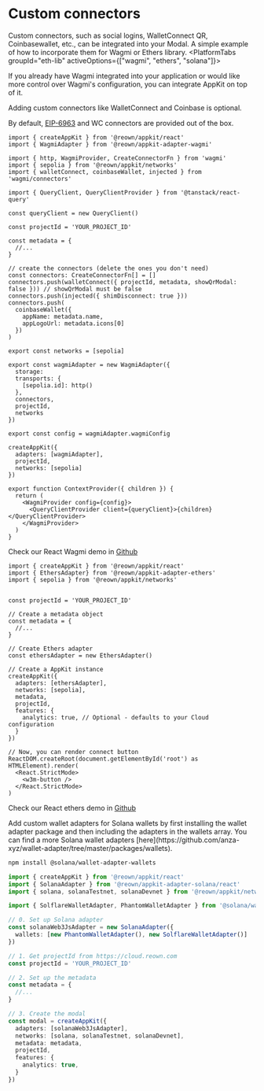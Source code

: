 
# Custom connectors

Custom connectors, such as social logins, WalletConnect QR, Coinbasewallet, etc., can be integrated into your Modal. A simple example of how to incorporate them for Wagmi or Ethers library.
<PlatformTabs groupId="eth-lib" activeOptions={["wagmi", "ethers", "solana"]}>

<PlatformTabItem value="wagmi">

If you already have Wagmi integrated into your application or would like more control over Wagmi's configuration, you can integrate AppKit on top of it.

Adding custom connectors like WalletConnect and Coinbase is optional. 

By default, [EIP-6963](https://eips.ethereum.org/EIPS/eip-6963) and WC connectors are provided out of the box.
```tsx
import { createAppKit } from '@reown/appkit/react'
import { WagmiAdapter } from '@reown/appkit-adapter-wagmi'

import { http, WagmiProvider, CreateConnectorFn } from 'wagmi'
import { sepolia } from '@reown/appkit/networks'
import { walletConnect, coinbaseWallet, injected } from 'wagmi/connectors'

import { QueryClient, QueryClientProvider } from '@tanstack/react-query'

const queryClient = new QueryClient()

const projectId = 'YOUR_PROJECT_ID'

const metadata = {
  //...
}

// create the connectors (delete the ones you don't need)
const connectors: CreateConnectorFn[] = []
connectors.push(walletConnect({ projectId, metadata, showQrModal: false })) // showQrModal must be false
connectors.push(injected({ shimDisconnect: true }))
connectors.push(
  coinbaseWallet({
    appName: metadata.name,
    appLogoUrl: metadata.icons[0]
  })
)

export const networks = [sepolia]

export const wagmiAdapter = new WagmiAdapter({
  storage:
  transports: {
    [sepolia.id]: http()
  },
  connectors,
  projectId,
  networks
})

export const config = wagmiAdapter.wagmiConfig

createAppKit({
  adapters: [wagmiAdapter],
  projectId,
  networks: [sepolia]
})

export function ContextProvider({ children }) {
  return (
    <WagmiProvider config={config}>
      <QueryClientProvider client={queryClient}>{children}</QueryClientProvider>
    </WagmiProvider>
  )
}
```

Check our React Wagmi demo in [Github](https://github.com/WalletConnect/web-examples/tree/main/dapps/)

</PlatformTabItem>
<PlatformTabItem value="ethers">

```tsx
import { createAppKit } from '@reown/appkit/react'
import { EthersAdapter} from '@reown/appkit-adapter-ethers'
import { sepolia } from '@reown/appkit/networks'


const projectId = 'YOUR_PROJECT_ID'

// Create a metadata object
const metadata = {
  //...
}

// Create Ethers adapter
const ethersAdapter = new EthersAdapter()

// Create a AppKit instance
createAppKit({
  adapters: [ethersAdapter],
  networks: [sepolia],
  metadata,
  projectId,
  features: {
    analytics: true, // Optional - defaults to your Cloud configuration
  } 
})

// Now, you can render connect button
ReactDOM.createRoot(document.getElementById('root') as HTMLElement).render(
  <React.StrictMode>
    <w3m-button />
  </React.StrictMode>
)
```

Check our React ethers demo in [Github](https://github.com/WalletConnect/web-examples/tree/main/dapps/)

</PlatformTabItem>
<PlatformTabItem value="solana">
Add custom wallet adapters for Solana wallets by first installing the wallet adapter package and then including the adapters in the wallets array. You can find a more Solana wallet adapters [here](https://github.com/anza-xyz/wallet-adapter/tree/master/packages/wallets).

```bash npm2yarn
npm install @solana/wallet-adapter-wallets
```

```ts
import { createAppKit } from '@reown/appkit/react'
import { SolanaAdapter } from '@reown/appkit-adapter-solana/react'
import { solana, solanaTestnet, solanaDevnet } from '@reown/appkit/networks'

import { SolflareWalletAdapter, PhantomWalletAdapter } from '@solana/wallet-adapter-wallets'

// 0. Set up Solana adapter
const solanaWeb3JsAdapter = new SolanaAdapter({
  wallets: [new PhantomWalletAdapter(), new SolflareWalletAdapter()]
})

// 1. Get projectId from https://cloud.reown.com
const projectId = 'YOUR_PROJECT_ID'

// 2. Set up the metadata
const metadata = {
  //...
}

// 3. Create the modal
const modal = createAppKit({
  adapters: [solanaWeb3JsAdapter],
  networks: [solana, solanaTestnet, solanaDevnet],
  metadata: metadata,
  projectId,
  features: {
    analytics: true,
  }
})
```

</PlatformTabItem>

</PlatformTabs>
